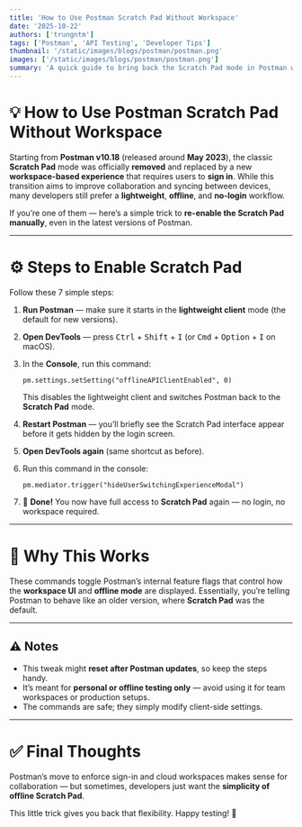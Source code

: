 ```yaml
---
title: 'How to Use Postman Scratch Pad Without Workspace'
date: '2025-10-22'
authors: ['trungntm']
tags: ['Postman', 'API Testing', 'Developer Tips']
thumbnail: '/static/images/blogs/postman/postman.png'
images: ['/static/images/blogs/postman/postman.png']
summary: 'A quick guide to bring back the Scratch Pad mode in Postman when the workspace login is enforced.'
---
```


# 💡 How to Use Postman Scratch Pad Without Workspace

Starting from **Postman v10.18** (released around **May 2023**), the classic **Scratch Pad** mode was officially **removed** and replaced by a new **workspace-based experience** that requires users to **sign in**.
While this transition aims to improve collaboration and syncing between devices, many developers still prefer a **lightweight**, **offline**, and **no-login** workflow.

If you’re one of them — here’s a simple trick to **re-enable the Scratch Pad manually**, even in the latest versions of Postman.

---

# ⚙️ Steps to Enable Scratch Pad

Follow these 7 simple steps:

1. **Run Postman** — make sure it starts in the **lightweight client** mode (the default for new versions).
2. **Open DevTools** — press <kbd>Ctrl</kbd> + <kbd>Shift</kbd> + <kbd>I</kbd> (or <kbd>Cmd</kbd> + <kbd>Option</kbd> + <kbd>I</kbd> on macOS).
3. In the **Console**, run this command:

   ```
   pm.settings.setSetting("offlineAPIClientEnabled", 0)
   ```

   This disables the lightweight client and switches Postman back to the **Scratch Pad** mode.

4. **Restart Postman** — you’ll briefly see the Scratch Pad interface appear before it gets hidden by the login screen.
5. **Open DevTools again** (same shortcut as before).
6. Run this command in the console:

   ```
   pm.mediator.trigger("hideUserSwitchingExperienceModal")
   ```

7. 🎉 **Done!** You now have full access to **Scratch Pad** again — no login, no workspace required.

---

# 🧠 Why This Works

These commands toggle Postman’s internal feature flags that control how the **workspace UI** and **offline mode** are displayed.
Essentially, you’re telling Postman to behave like an older version, where **Scratch Pad** was the default.

---

## ⚠️ Notes

- This tweak might **reset after Postman updates**, so keep the steps handy.
- It’s meant for **personal or offline testing only** — avoid using it for team workspaces or production setups.
- The commands are safe; they simply modify client-side settings.

---

# ✅ Final Thoughts

Postman’s move to enforce sign-in and cloud workspaces makes sense for collaboration —
but sometimes, developers just want the **simplicity of offline Scratch Pad**.

This little trick gives you back that flexibility. Happy testing! 🚀
